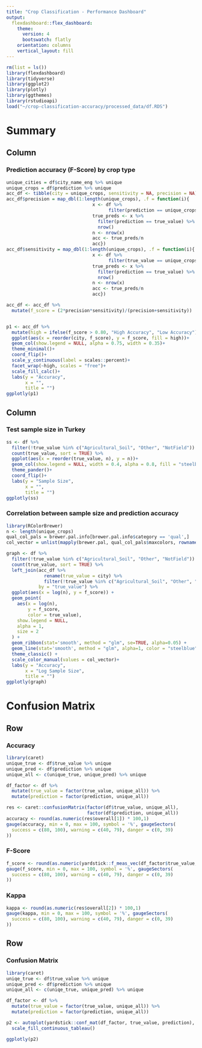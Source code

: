 ```yaml
---
title: "Crop Classification - Performance Dashboard"
output: 
  flexdashboard::flex_dashboard:
    theme: 
      version: 4
      bootswatch: flatly
    orientation: columns
    vertical_layout: fill
---
```


```r
rm(list = ls())
library(flexdashboard)
library(tidyverse)
library(ggplot2)
library(plotly)
library(ggthemes)
library(rstudioapi) 
load("~/crop-classification-accuracy/processed_data/df.RDS")


```

Summary
=====================================

Column {data-width=650}
-----------------------------------------------------------------------

### Prediction accuracy (F-Score) by crop type

```r
unique_cities = df$city_name_eng %>% unique
unique_crops = df$prediction %>% unique
acc_df <- tibble(city = unique_crops, sensitivity = NA, precision = NA)
acc_df$precision = map_dbl(1:length(unique_crops), .f = function(i){ 
                                x <- df %>% 
                                      filter(prediction == unique_crops[i])
                                true_preds <- x %>% 
                                  filter(prediction == true_value) %>% 
                                  nrow()
                                n <- nrow(x)
                                acc <- true_preds/n
                                acc})
acc_df$sensitivity = map_dbl(1:length(unique_crops), .f = function(i){ 
                                x <- df %>% 
                                      filter(true_value == unique_crops[i])
                                true_preds <- x %>% 
                                  filter(prediction == true_value) %>% 
                                  nrow()
                                n <- nrow(x)
                                acc <- true_preds/n
                                acc})

acc_df <- acc_df %>% 
  mutate(f_score = (2*precision*sensitivity)/(precision+sensitivity))


p1 <- acc_df %>% 
  mutate(high = ifelse(f_score > 0.80, "High Accuracy", "Low Accuracy")) %>% 
  ggplot(aes(x = reorder(city, f_score), y = f_score, fill = high))+
  geom_col(show.legend = NULL, alpha = 0.75, width = 0.35)+
  theme_minimal()+
  coord_flip()+
  scale_y_continuous(label = scales::percent)+
  facet_wrap(~high, scales = "free")+
  scale_fill_calc()+
  labs(y = "Accuracy",
       x = "",
       title = "")
ggplotly(p1)
```


Column {data-width=500}
-----------------------------------------------------------------------

### Test sample size in Turkey

```r
ss <- df %>% 
  filter(!true_value %in% c("Agricultural_Soil", "Other", "NotField")) %>% 
  count(true_value, sort = TRUE) %>% 
  ggplot(aes(x = reorder(true_value, n), y = n))+
  geom_col(show.legend = NULL, width = 0.4, alpha = 0.8, fill = "steelblue")+
  theme_pander()+
  coord_flip()+
  labs(y = "Sample Size",
       x = "",
       title = "")
ggplotly(ss)

```

### Correlation between sample size and prediction accuracy

```r
library(RColorBrewer)
n <- length(unique_crops)
qual_col_pals = brewer.pal.info[brewer.pal.info$category == 'qual',]
col_vector = unlist(mapply(brewer.pal, qual_col_pals$maxcolors, rownames(qual_col_pals)))

graph <- df %>%
  filter(!true_value %in% c("Agricultural_Soil", "Other", "NotField")) %>%
  count(true_value, sort = TRUE) %>%
  left_join(acc_df %>%
              rename(true_value = city) %>%
              filter(!true_value %in% c("Agricultural_Soil", "Other", "NotField")),
            by = "true_value") %>%
  ggplot(aes(x = log(n), y = f_score)) +
  geom_point(
    aes(x = log(n), 
        y = f_score, 
        color = true_value),
    show.legend = NULL,
    alpha = 1,
    size = 2
  ) +
  geom_ribbon(stat='smooth', method = "glm", se=TRUE, alpha=0.05) +
  geom_line(stat='smooth', method = "glm", alpha=1, color = "steelblue")+
  theme_classic() +
  scale_color_manual(values = col_vector)+
  labs(y = "Accuracy",
       x = "Log Sample Size",
       title = "")
ggplotly(graph)

```

Confusion Matrix {data-orientation=rows}
=====================================

Row 
-----------------------------------------------------------------------

### Accuracy

```r
library(caret)
unique_true <- df$true_value %>% unique
unique_pred <- df$prediction %>% unique
unique_all <- c(unique_true, unique_pred) %>% unique

df_factor <- df %>% 
  mutate(true_value = factor(true_value, unique_all)) %>% 
  mutate(prediction = factor(prediction, unique_all))

res <- caret::confusionMatrix(factor(df$true_value, unique_all), 
                              factor(df$prediction, unique_all))
accuracy <- round(as.numeric(res$overall[1]) * 100,1)
gauge(accuracy, min = 0, max = 100, symbol = '%', gaugeSectors(
  success = c(80, 100), warning = c(40, 79), danger = c(0, 39)
))
```

### F-Score

```r
f_score <- round(as.numeric(yardstick::f_meas_vec(df_factor$true_value, df_factor$prediction, estimator = "macro_weighted")) * 100,1) 
gauge(f_score, min = 0, max = 100, symbol = '%', gaugeSectors(
  success = c(80, 100), warning = c(40, 79), danger = c(0, 39)
))
```

### Kappa

```r
kappa <- round(as.numeric(res$overall[2]) * 100,1)
gauge(kappa, min = 0, max = 100, symbol = '%', gaugeSectors(
  success = c(80, 100), warning = c(40, 79), danger = c(0, 39)
))
```

Row 
-----------------------------------------------------------------------

### Confusion Matrix
```r
library(caret)
uniqe_true <- df$true_value %>% unique
unique_pred <- df$prediction %>% unique
unique_all <- c(uniqe_true, unique_pred) %>% unique

df_factor <- df %>% 
  mutate(true_value = factor(true_value, unique_all)) %>% 
  mutate(prediction = factor(prediction, unique_all))

p2 <- autoplot(yardstick::conf_mat(df_factor, true_value, prediction), type = "heatmap")+
  scale_fill_continuous_tableau()

ggplotly(p2)
```

